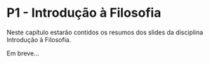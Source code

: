 # P1 - Introdução à Filosofia

Neste capítulo estarão contidos os resumos dos slides da disciplina Introdução à Filosofia.

Em breve...